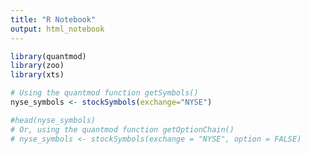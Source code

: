 ```yaml
---
title: "R Notebook"
output: html_notebook
---
```

```r
library(quantmod)
library(zoo)
library(xts)
```

```r
# Using the quantmod function getSymbols()
nyse_symbols <- stockSymbols(exchange="NYSE")

#head(nyse_symbols)
# Or, using the quantmod function getOptionChain()
# nyse_symbols <- stockSymbols(exchange = "NYSE", option = FALSE)

```


```r

```

